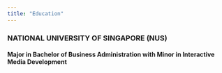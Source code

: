 ```yaml
---
title: "Education"
---
```


### NATIONAL UNIVERSITY OF SINGAPORE (NUS)
#### Major in Bachelor of Business Administration with Minor in Interactive Media Development 